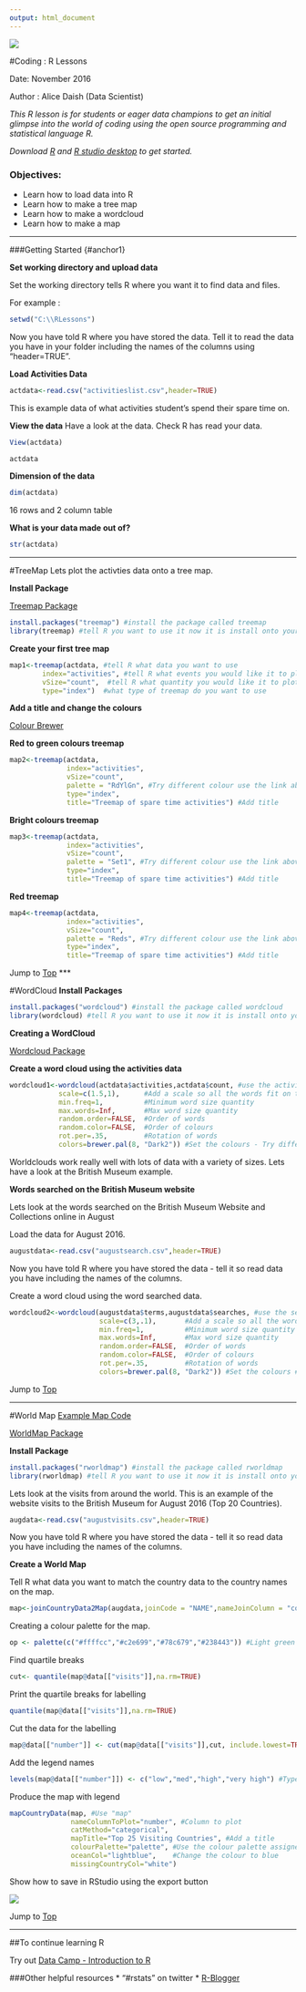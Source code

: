 ---
output: html_document
---


![](logo.png)

#Coding : R Lessons 

Date: November 2016

Author : Alice Daish (Data Scientist)

*This R lesson is for students or eager data champions to get an initial glimpse into the world of coding using the open source programming and statistical language R.*

*Download [R](https://www.r-project.org/) and [R studio desktop](https://www.rstudio.com/products/rstudio/download/) to get started.*

### Objectives: {#anchor}
* Learn how to load data into R 
* Learn how to make a tree map
* Learn how to make a wordcloud
* Learn how to make a map

***

###Getting Started {#anchor1}

**Set working directory and upload data**

Set the working directory tells R where you want it to find data and files.

For example :
```{r}
setwd("C:\\RLessons") 
```

Now you have told R where you have stored the data. Tell it to read the data you have in your folder including the names of the columns using "header=TRUE".


**Load Activities Data**
```{r}
actdata<-read.csv("activitieslist.csv",header=TRUE) 
```
This is example data of what activities student's spend their spare time on.

**View the data** 
Have a look at the data. Check R has read your data.
```{r,eval=FALSE}
View(actdata)
```

```{r,echo=FALSE}
actdata
```

**Dimension of the data**
```{r echo=TRUE}
dim(actdata)
```
16 rows and 2 column table


**What is your data made out of?**
```{r echo=TRUE}
str(actdata)
```

***

#TreeMap
Lets plot the activties data onto a tree map. 

**Install Package**

[Treemap Package](https://www.rdocumentation.org/packages/treemap/versions/2.4-1/topics/treemap)

```{r,warning=FALSE}
install.packages("treemap") #install the package called treemap
library(treemap) #tell R you want to use it now it is install onto your machine
```


**Create your first tree map**
```{r}
map1<-treemap(actdata, #tell R what data you want to use
        index="activities", #tell R what events you would like it to plot
        vSize="count",  #tell R what quantity you would like it to plot
        type="index")  #what type of treemap do you want to use
```

**Add a title and change the colours**

[Colour Brewer](http://www.ucl.ac.uk/~zctpep9/Archived%20webpages/Cookbook%20for%20R%20%C2%BB%20Colors%20(ggplot2).htm)

**Red to green colours treemap**
```{r}
map2<-treemap(actdata,
              index="activities",
              vSize="count",
              palette = "RdYlGn", #Try different colour use the link above
              type="index",
              title="Treemap of spare time activities") #Add title
```

**Bright colours treemap**
```{r}
map3<-treemap(actdata,
              index="activities",
              vSize="count",
              palette = "Set1", #Try different colour use the link above
              type="index",
              title="Treemap of spare time activities") #Add title
```


**Red treemap**
```{r}
map4<-treemap(actdata,
              index="activities",
              vSize="count",
              palette = "Reds", #Try different colour use the link above
              type="index",
              title="Treemap of spare time activities") #Add title
```

Jump to [Top](#anchor1)
***

#WordCloud
**Install Packages**
```{r,warning=FALSE,message=FALSE}
install.packages("wordcloud") #install the package called wordcloud
library(wordcloud) #tell R you want to use it now it is install onto your machine
```

**Creating a WordCloud**

[Wordcloud Package](https://www.rdocumentation.org/packages/wordcloud/versions/2.5/topics/wordcloud)

**Create a word cloud using the activities data**
```{r}
wordcloud1<-wordcloud(actdata$activities,actdata$count, #use the activities name (actdata$activities) and frequency of activites by students (actdata$count)
            scale=c(1.5,1),      #Add a scale so all the words fit on the page
            min.freq=1,          #Minimum word size quantity
            max.words=Inf,       #Max word size quantity
            random.order=FALSE,  #Order of words
            random.color=FALSE,  #Order of colours
            rot.per=.35,         #Rotation of words
            colors=brewer.pal(8, "Dark2")) #Set the colours - Try different Colours brewers
```

Worldclouds work really well with lots of data with a variety of sizes. 
Lets have a look at the British Museum example. 


**Words searched on the British Museum website**

Lets look at the words searched on the British Museum Website and Collections online in August

Load the data for August 2016. 
```{r}
augustdata<-read.csv("augustsearch.csv",header=TRUE) 
```
Now you have told R where you have stored the data - tell it so read data you have including the names of the columns.



Create a word cloud using the word searched data.
```{r}
wordcloud2<-wordcloud(augustdata$terms,augustdata$searches, #use the search terms (augustdata$terms) and frequency of searchs (augustdata$searches)
                      scale=c(3,.1),       #Add a scale so all the words fit on the page
                      min.freq=1,          #Minimum word size quantity
                      max.words=Inf,       #Max word size quantity
                      random.order=FALSE,  #Order of words
                      random.color=FALSE,  #Order of colours
                      rot.per=.35,         #Rotation of words
                      colors=brewer.pal(8, "Dark2")) #Set the colours #Try different brewer colours
```

Jump to [Top](#anchor)

***


#World Map
[Example Map Code](https://github.com/BritishMuseum/RGlobalMuseumMap)

[WorldMap Package](https://cran.r-project.org/web/packages/rworldmap/)

**Install Package**
```{r,warning=FALSE,message=FALSE}
install.packages("rworldmap") #install the package called rworldmap
library(rworldmap) #tell R you want to use it now it is install onto your machine
```

Lets look at the visits from around the world. This is an example of the website visits to the British Museum for August 2016 (Top 20 Countries).
```{r}
augdata<-read.csv("augustvisits.csv",header=TRUE)
```
Now you have told R where you have stored the data - tell it so read data you have including the names of the columns.

**Create a World Map**

Tell R what data you want to match the country data to the country names on the map.
```{r,message=FALSE}
map<-joinCountryData2Map(augdata,joinCode = "NAME",nameJoinColumn = "country" ) #Joining the data to a map
```

Creating a colour palette for the map.
```{r}
op <- palette(c("#ffffcc","#c2e699","#78c679","#238443")) #Light green to dark green colour palette
```

Find quartile breaks
```{r}
cut<- quantile(map@data[["visits"]],na.rm=TRUE) 
```

Print the quartile breaks for labelling 
```{r}
quantile(map@data[["visits"]],na.rm=TRUE)  
```

Cut the data for the labelling
```{r}
map@data[["number"]] <- cut(map@data[["visits"]],cut, include.lowest=TRUE )
```

Add the legend names
```{r}
levels(map@data[["number"]]) <- c("low","med","high","very high") #Type the legend colour quantile breaks
```

Produce the map with legend
```{r}
mapCountryData(map, #Use "map"
               nameColumnToPlot="number", #Column to plot
               catMethod="categorical",
               mapTitle="Top 25 Visiting Countries", #Add a title
               colourPalette="palette", #Use the colour palette assigned above
               oceanCol="lightblue",    #Change the colour to blue
               missingCountryCol="white") 
```

Show how to save in RStudio using the export button

![](ExportMap.png)


Jump to [Top](#anchor)

***

##To continue learning R 

Try out [Data Camp - Introduction to R](https://www.datacamp.com/getting-started?step=2&track=r)

###Other helpful resources
* "#rstats" on twitter
* [R-Blogger](https://www.r-bloggers.com/)



